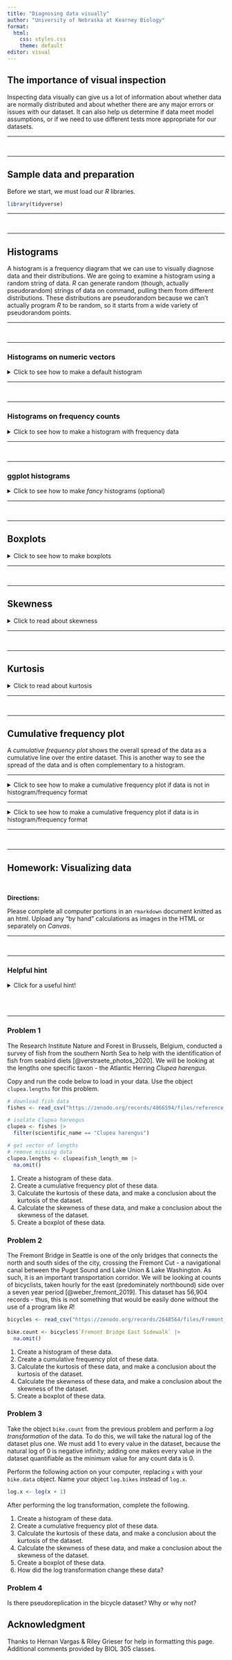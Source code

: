 ```yaml
---
title: "Diagnosing data visually"
author: "University of Nebraska at Kearney Biology"
format:
  html:
    css: styles.css
    theme: default
editor: visual
---
```


## The importance of visual inspection

Inspecting data visually can give us a lot of information about whether data are normally distributed and about whether there are any major errors or issues with our dataset. It can also help us determine if data meet model assumptions, or if we need to use different tests more appropriate for our datasets.

<hr>

<br>

<hr>

## Sample data and preparation {.tight-top}

Before we start, we must load our *R* libraries.

```r
library(tidyverse)
```

<hr>

<br>

<hr>

## Histograms {.tight-top}

A histogram is a frequency diagram that we can use to visually diagnose data and their distributions. We are going to examine a histogram using a random string of data. *R* can generate random (though, actually pseudorandom) strings of data on command, pulling them from different distributions. These distributions are pseudorandom because we can't actually program *R* to be random, so it starts from a wide variety of pseudorandom points.

<hr>

<br>

<hr>

### Histograms on numeric vectors {.tight-top}

<details>

<summary>Click to see how to make a default histogram</summary>

The following is how to create default histograms on data. If you need to create custom bin sizes, please see the notes under [Cumulative frequency plot] for data that are not already in frequency format.

```r
# create random string from normal distribution
# this step is not necessary for data analysis in homework
set.seed(8675309)

x <- rnorm(n = 1000, # 1000 values
           mean = 0,
           sd = 1)

# make histogram
hist(x)
```

**NOTE** that a histogram can only be made on a vector of values. If you try to make a histogram on a data frame, *you will get an error and it will not work*. You have to specify which column you wish to use with the `$` operator. (For example, for dataframe `xy` with columns `x` and `y`, you would use `hist(xy$y)`).

We can increase the number of bins to see this better.

```r
hist(x,breaks = 100)
```

The number of bins can be somewhat arbitrary, but a value should be chosen based off of what illustrates the data well. *R* will auto-select a number of bins in some cases, but you can also select a number of bins. Some assignments will ask you to choose a specific number of bins as well.

</details>

<hr>

<br>

<hr>

### Histograms on frequency counts {.tight-top}

<details>

<summary>Click to see how to make a histogram with frequency data</summary>

Say, for example, that we have a dataset where everything is already shown as frequencies. We can create a frequency histogram using `barplot`.

```r
count_table <- matrix(nrow = 4, ncol = 2, byrow = T,
                      data = c("Cat 1", 4,
                               "Cat 2", 8,
                               "Cat 3", 7,
                               "Cat 4", 3)) |>
  as.data.frame()

colnames(count_table) <- c("Category","Count")

# ensure counts are numeric data
count_table$Count <- as.numeric(count_table$Count)

# manually create histogram
barplot(count_table$Count, # response variable, counts for histogram
        axisnames = T, # make names on plot
        names.arg = count_table$Category) # make these the names
```

</details>

<hr>

<br>

<hr>

### ggplot histograms {.tight-top}

<details>

<summary>Click to see how to make *fancy* histograms (optional)</summary>

The following is an ***optional*** workthrough on how to make really fancy plots.

We can also use the program `ggplot`, part of the `tidyverse`, to create histograms.

```r
# ggplot requires data frames
x2 <- x |> as.data.frame()
colnames(x2) <- "x"

ggplot(data = x2, aes(x = x)) +
  geom_histogram()
```

`ggplot` is nice because we can also clean up this graph a little.

```r
ggplot(x2,aes(x=x)) + geom_histogram() +
  theme_minimal()
```

We can also do a histogram of multiple values at once in *R*.

```r
x2$cat <- "x"

y <- rnorm(n = 1000,
           mean = 1,
           sd = 1) |>
  as.data.frame()

colnames(y) <- "x"
y$cat <- "y"

xy <- rbind(x2,y)

head(xy)
```

```r
ggplot(xy,aes(x = x, fill = cat)) +
  geom_histogram()
```

We can also make this look a little nicer.

```r
ggplot(xy, aes(x = x, colour = cat)) +
  geom_histogram(fill = "white", alpha = 0.5, # transparency
                 position = "identity") +
  theme_classic()
```

We can show these a little differently as well.

```r
ggplot(xy, aes(x = x, fill = cat))+
  geom_histogram(position = "identity", alpha = 0.5) +
  theme_minimal()
```

There are lots of other commands you can incorporate as well if you so choose; I recommend checking [sites like this one](http://www.sthda.com/english/wiki/ggplot2-histogram-plot-quick-start-guide-r-software-and-data-visualization) or using ChatGPT.

</details>

<hr>

<br>

<hr>

## Boxplots {.tight-top}

<details>

<summary>Click to see how to make boxplots</summary>

We can also create boxplots to visualize the spread of the data. Boxplots include a bar for the median, a box representing the interquartile range between the 25th and 75th percentiles, and whiskers that extend $1.5 \cdot IQR$ beyond the 25th and 75th percentiles. We can create a boxplot using the command `boxplot`.

```r
# using pre-declared variable x

boxplot(x)
```

We can set the axis limits manually as well.

```r
boxplot(x, # what to plot
        ylim = c(-4, 4), # set y limits
        pch = 19) # make dots solid
```

On the above plot, *outliers* for the dataset are shown as dots beyond the ends of the "whiskers".

</details>

<hr>

<br>

<hr>

## Skewness {.tight-top}

<details>

<summary>Click to read about skewness</summary>

Skew is a measure of how much a dataset "leans" to the positive or negative directions (*i.e.*, to the "left" or to the "right"). To calculate skew, we are going to use the `moments` library.

```r
# don't forget to install if needed!
library(moments)

skewness(x)
```

Generally, a **value between** $-1$ **and** $+1$ **for skewness is "acceptable"** and not considered overly skewed. Positive values indicate "right" skew and negative values indicate a "left" skew. If something is too skewed, it may violate assumptions of normality and thus need *non-parametric* tests rather than our standard parametric tests - something we will cover later!

Let's look at a skewed dataset. We are going to artificially create a skewed dataset from our `x` vector.

```r
# create more positive values
x3 <- c(x,
        x[which(x > 0)]*2,
        x[which(x > 0)]*4,
        x[which(x > 0)]*8)

hist(x3)
```

```r
skewness(x3) |> 
  round(2)
```

As we can see, the above is a heavily skewed dataset with a positive ("right") skew.

</details>

<hr>

<br>

<hr>

## Kurtosis {.tight-top}

<details>

<summary>Click to read about kurtosis</summary>

Kurtosis refers to how sharp or shallow the peak of the distribution is (*platykurtic* vs. *leptokurtic*). Remember - *platy*kyrtic are *plateau*kurtic, wide and broad like a plateau, and *leptokurtic* distributions are sharp. Intermediate distributions that are roughly normal are *mesokurtic*.

Much like skewness, **kurtosis values of** $> 2$ **and** $< -2$ **are generally considered extreme**, and thus not mesokurtic. This threshold can vary a bit based on source, but for this class, we will use a threshold of $\pm 2$ for both skewness and kurtosis.

Let's see the kurtosis of `x`. ***Note*** that when doing the equation, a normal distribution actually has a kurtosis of $3$; **thus, we are doing kurtosis** $-3$ **to "zero" the distribution and make it comparable to skewness**.

```r
hist(x)
```

```r
# non-zeroed
kurtosis(x) |> round(2)
```

```r
# zeroed
# put whole thing to be rounded in brackets
(kurtosis(x)-3) |> round(2)
```

*Note* when rounding a calculation, the calculation must be in brackets or it will only round the last value.

As expected, out values drawn from a normal distribution are not overly skewed. Let's compare these to a more kurtic distribution:

```r
xk <- x^3

kurtosis(xk)-3
```

What does this dataset look like?

```r
hist(xk,breaks = 100)
```

As we can see, this is a very *leptokurtic* distribution.

</details>

<hr>

<br>

<hr>

## Cumulative frequency plot {.tight-top}

A *cumulative frequency plot* shows the overall spread of the data as a cumulative line over the entire dataset. This is another way to see the spread of the data and is often complementary to a histogram.

<hr>

<details>

<summary>Click to see how to make a cumulative frequency plot if data is not in histogram/frequency format</summary>

The use of the Empirical Cumulative Distribution Function **`ecdf`** can turn a variable into what is needed to create a cumulative frequency plot.

```r
plot(ecdf(x)) #Creating a cumulative frequency plot
```

```r
plot(ecdf(x), 
     xlab = "Data Values", #Labeling the x-axis
     ylab = "Cumulative Probability", #Labeling the y-axis
     main = "ECDF of X") #Main title for the graph

```

</details>

<hr>

<details>

<summary>Click to see how to make a cumulative frequency plot if data is in histogram/frequency format</summary>

If you have a list of frequencies (say, *for river discharge over several years*), you only need to do the `cumsum` function. For example:

```r
y <- c(1 ,2 ,4, 8, 16, 8, 4, 2, 1)

sum_y <- cumsum(y)

print(y)
print(sum_y)
```

Now we can see we have out cumulative sums. Let's plot these. **NOTE** that this method will *not* have the x variables match the dataset you started with, it will only plot the curve based on the number of values given.

```r
plot(x = 1:length(sum_y), # get length of sum_y, make x index
     y = sum_y, # plot cumulative sums
     type = "l") # make a line plot
```

</details>

<hr>

<br>

<hr>

## Homework: Visualizing data {.tight-top}

<br>

**Directions:**

Please complete all computer portions in an `rmarkdown` document knitted as an html. Upload any "by hand" calculations as images in the HTML or separately on *Canvas*.

<hr>

<br>

<hr>

### Helpful hint {.tight-top}

<details>

<summary>Click for a useful hint!</summary>

**HINT**: For 3.5, consider just making a vector of the values of interest for a histogram.

For example, see the following. For reference:

-   `c` means "concatenate", or place things together in an object.

```r
# numeric vector data for counts
y <- c(17,24,16)

# manually create a histogram using barplot
barplot(y, 
        # axis names must be true
        axisnames = T, 
        # input names here
        # each category as a separate quoted character string
        names.arg = c("Cat 1", "Cat 2", "Cat 3"))
```

</details>

<br> <br>

<hr>

### Problem 1

The Research Institute Nature and Forest in Brussels, Belgium, conducted a survey of fish from the southern North Sea to help with the identification of fish from seabird diets [@verstraete_photos_2020]. We will be looking at the lengths one specific taxon - the Atlantic Herring *Clupea harengus*.

Copy and run the code below to load in your data. Use the object `clupea.lengths` for this problem.

```r
# download fish data
fishes <- read_csv("https://zenodo.org/records/4066594/files/reference_data.csv")

# isolate Clupea harengus
clupea <- fishes |> 
  filter(scientific_name == "Clupea harengus")

# get vector of lengths
# remove missing data
clupea.lengths <- clupea$fish_length_mm |> 
  na.omit()
```

1.  Create a histogram of these data.
2.  Create a cumulative frequency plot of these data.
3.  Calculate the kurtosis of these data, and make a conclusion about the kurtosis of the dataset.
4.  Calculate the skewness of these data, and make a conclusion about the skewness of the dataset.
5.  Create a boxplot of these data.

### Problem 2

The Fremont Bridge in Seattle is one of the only bridges that connects the north and south sides of the city, crossing the Fremont Cut - a navigational canal between the Puget Sound and Lake Union & Lake Washington. As such, it is an important transportation corridor. We will be looking at counts of bicyclists, taken hourly for the east (predominately northbound) side over a seven year period [@weber_fremont_2019]. This dataset has 56,904 records - thus, this is not something that would be easily done without the use of a program like *R*!

```r
bicycles <- read_csv("https://zenodo.org/records/2648564/files/Fremont_Bridge_Hourly_Bicycle_Counts_by_Month_October_2012_to_present.csv")

bike.count <- bicycles$`Fremont Bridge East Sidewalk` |> 
  na.omit()
```

1.  Create a histogram of these data.
2.  Create a cumulative frequency plot of these data.
3.  Calculate the kurtosis of these data, and make a conclusion about the kurtosis of the dataset.
4.  Calculate the skewness of these data, and make a conclusion about the skewness of the dataset.
5.  Create a boxplot of these data.

### Problem 3

Take the object `bike.count` from the previous problem and perform a *log transformation* of the data. To do this, we will take the natural log of the dataset plus one. We must add 1 to every value in the dataset, because the natural log of 0 is negative infinity; adding one makes every value in the dataset quantifiable as the minimum value for any count data is 0.

Perform the following action on your computer, replacing `x` with your `bike.data` object. Name your object `log.bikes` instead of `log.x`.

```r
log.x <- log(x + 1)
```

After performing the log transformation, complete the following.

1.  Create a histogram of these data.
2.  Create a cumulative frequency plot of these data.
3.  Calculate the kurtosis of these data, and make a conclusion about the kurtosis of the dataset.
4.  Calculate the skewness of these data, and make a conclusion about the skewness of the dataset.
5.  Create a boxplot of these data.
6.  How did the log transformation change these data?

### Problem 4

Is there pseudoreplication in the bicycle dataset? Why or why not?

## Acknowledgment

Thanks to Hernan Vargas & Riley Grieser for help in formatting this page. Additional comments provided by BIOL 305 classes.
